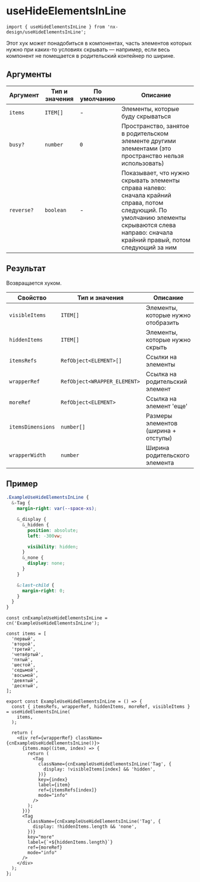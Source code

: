 
<Meta title="Hooks|useHideElementsInLine" id="useHideElementsInLine" />

# useHideElementsInLine

```tsx
import { useHideElementsInLine } from 'nx-design/useHideElementsInLine';
```

Этот хук может понадобиться в компонентах, часть элементов которых нужно при каких-то условиях скрывать — например, если весь компонент не помещается в родительский контейнер по ширине.

## Аргументы

| Аргумент   | Тип и значения | По умолчанию | Описание                                                                                                                                                                                       |
| ---------- | -------------- | ------------ | ---------------------------------------------------------------------------------------------------------------------------------------------------------------------------------------------- |
| `items`    | `ITEM[]`       | -            | Элементы, которые буду скрываться                                                                                                                                                              |
| `busy?`    | `number`       | `0`          | Пространство, занятое в родительском элементе другими элементами (это пространство нельзя использовать)                                                                                        |
| `reverse?` | `boolean`      | -            | Показывает, что нужно скрывать элементы справа налево: сначала крайний справа, потом следующий. По умолчанию элементы скрываются слева направо: сначала крайний правый, потом следующий за ним |

## Результат

Возвращается хуком.

| Свойство          | Тип и значения               | Описание                             |
| ----------------- | ---------------------------- | ------------------------------------ |
| `visibleItems`    | `ITEM[]`                     | Элементы, которые нужно отобразить   |
| `hiddenItems`     | `ITEM[]`                     | Элементы, которые нужно скрыть       |
| `itemsRefs`       | `RefObject<ELEMENT>[]`       | Ссылки на элементы                   |
| `wrapperRef`      | `RefObject<WRAPPER_ELEMENT>` | Ссылка на родительский элемент       |
| `moreRef`         | `RefObject<ELEMENT>`         | Ссылка на элемент 'еще'              |
| `itemsDimensions` | `number[]`                   | Размеры элементов (ширина + отступы) |
| `wrapperWidth`    | `number`                     | Ширина родительского элемента        |

## Пример

```css
.ExampleUseHideElementsInLine {
  &-Tag {
    margin-right: var(--space-xs);

    &_display {
      &_hidden {
        position: absolute;
        left: -300vw;

        visibility: hidden;
      }
      &_none {
        display: none;
      }
    }

    &:last-child {
      margin-right: 0;
    }
  }
}
```

```tsx
const cnExampleUseHideElementsInLine = cn('ExampleUseHideElementsInLine');

const items = [
  'первый',
  'второй',
  'третий',
  'четвёртый',
  'пятый',
  'шестой',
  'седьмой',
  'восьмой',
  'девятый',
  'десятый',
];

export const ExampleUseHideElementsInLine = () => {
  const { itemsRefs, wrapperRef, hiddenItems, moreRef, visibleItems } = useHideElementsInLine(
    items,
  );

  return (
    <div ref={wrapperRef} className={cnExampleUseHideElementsInLine()}>
      {items.map((item, index) => {
        return (
          <Tag
            className={cnExampleUseHideElementsInLine('Tag', {
              display: !visibleItems[index] && 'hidden',
            })}
            key={index}
            label={item}
            ref={itemsRefs[index]}
            mode="info"
          />
        );
      })}
      <Tag
        className={cnExampleUseHideElementsInLine('Tag', {
          display: !hiddenItems.length && 'none',
        })}
        key="more"
        label={`+${hiddenItems.length}`}
        ref={moreRef}
        mode="info"
      />
    </div>
  );
};
```

<ExampleUseHideElementsInLine />
